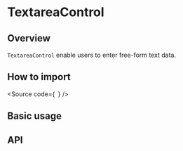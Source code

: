 

<Meta of={Stories} />

# TextareaControl

## Overview

`TextareaControl` enable users to enter free-form text data.

## How to import

<Source
  code={`
`}
/>

## Basic usage

<Canvas of={Stories.Base} />

## API

<ArgTypes of={Stories} />
